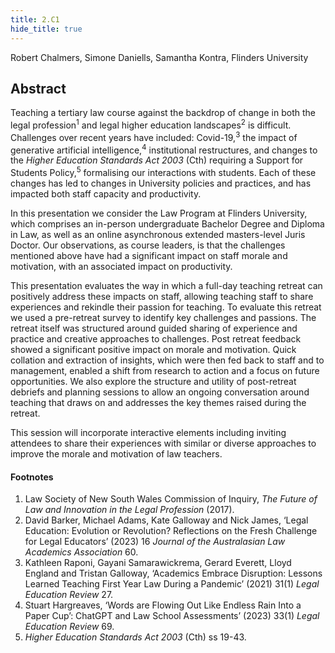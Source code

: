 ```yaml
---
title: 2.C1
hide_title: true
---
```


<AbstractHeader sKey='id2_C1'>
Robert Chalmers, Simone Daniells, Samantha Kontra, Flinders University
</AbstractHeader>

## Abstract
Teaching a tertiary law course against the backdrop of change in both the legal profession<sup>1</sup> and legal higher education landscapes<sup>2</sup> is difficult. Challenges over recent years have included: Covid-19,<sup>3</sup> the impact of generative artificial intelligence,<sup>4</sup> institutional restructures, and changes to the *Higher Education Standards Act 2003* (Cth) requiring a Support for Students Policy,<sup>5</sup> formalising our interactions with students. Each of these changes has led to changes in University policies and practices, and has impacted both staff capacity and productivity.

In this presentation we consider the Law Program at Flinders University, which comprises an in-person undergraduate Bachelor Degree and Diploma in Law, as well as an online asynchronous extended masters-level Juris Doctor. Our observations, as course leaders, is that the challenges mentioned above have had a significant impact on staff morale and motivation, with an associated impact on productivity.

This presentation evaluates the way in which a full-day teaching retreat can positively address these impacts on staff, allowing teaching staff to share experiences and rekindle their passion for teaching. To evaluate this retreat we used a pre-retreat survey to identify key challenges and passions. The retreat itself was structured around guided sharing of experience and practice and creative approaches to challenges. Post retreat feedback showed a significant positive impact on morale and motivation. Quick collation and extraction of insights, which were then fed back to staff and to management, enabled a shift from research to action and a focus on future opportunities. We also explore the structure and utility of post-retreat debriefs and planning sessions to allow an ongoing conversation around teaching that draws on and addresses the key themes raised during the retreat.

This session will incorporate interactive elements including inviting attendees to share their experiences with similar or diverse approaches to improve the morale and motivation of law teachers.

#### Footnotes
1. Law Society of New South Wales Commission of Inquiry, *The Future of Law and Innovation in the Legal Profession* (2017).
2. David Barker, Michael Adams, Kate Galloway and Nick James, ‘Legal Education: Evolution or Revolution? Reflections on the Fresh Challenge for Legal Educators’ (2023) 16 *Journal of the Australasian Law Academics Association* 60.
3. Kathleen Raponi, Gayani Samarawickrema, Gerard Everett, Lloyd England and Tristan Galloway, ‘Academics Embrace Disruption: Lessons Learned Teaching First Year Law During a Pandemic’ (2021) 31(1) *Legal Education Review* 27.
4. Stuart Hargreaves, ‘Words are Flowing Out Like Endless Rain Into a Paper Cup’: ChatGPT and Law School Assessments’ (2023) 33(1) *Legal Education Review* 69.
5. *Higher Education Standards Act 2003* (Cth) ss 19-43.